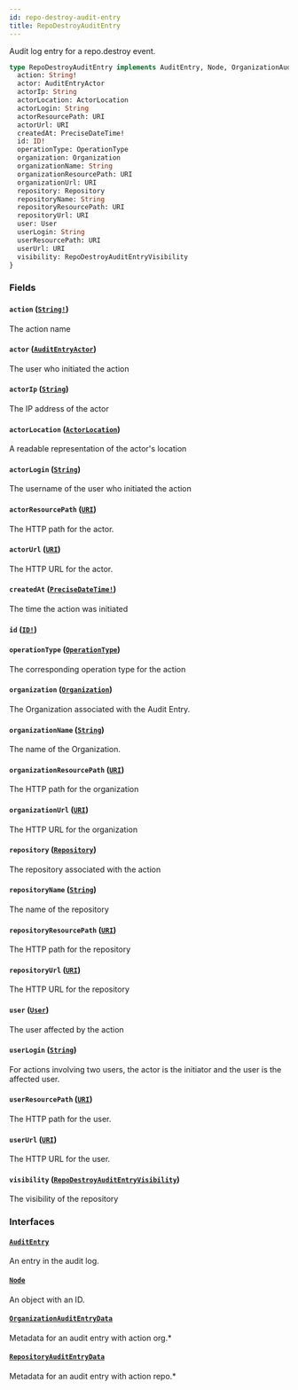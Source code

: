 ```yaml
---
id: repo-destroy-audit-entry
title: RepoDestroyAuditEntry
---
```


Audit log entry for a repo.destroy event.

```graphql
type RepoDestroyAuditEntry implements AuditEntry, Node, OrganizationAuditEntryData, RepositoryAuditEntryData {
  action: String!
  actor: AuditEntryActor
  actorIp: String
  actorLocation: ActorLocation
  actorLogin: String
  actorResourcePath: URI
  actorUrl: URI
  createdAt: PreciseDateTime!
  id: ID!
  operationType: OperationType
  organization: Organization
  organizationName: String
  organizationResourcePath: URI
  organizationUrl: URI
  repository: Repository
  repositoryName: String
  repositoryResourcePath: URI
  repositoryUrl: URI
  user: User
  userLogin: String
  userResourcePath: URI
  userUrl: URI
  visibility: RepoDestroyAuditEntryVisibility
}
```

### Fields

#### `action` ([`String!`](/docs/api/scalars/string))

The action name

#### `actor` ([`AuditEntryActor`](/docs/api/unions/audit-entry-actor))

The user who initiated the action

#### `actorIp` ([`String`](/docs/api/scalars/string))

The IP address of the actor

#### `actorLocation` ([`ActorLocation`](/docs/api/objects/actor-location))

A readable representation of the actor's location

#### `actorLogin` ([`String`](/docs/api/scalars/string))

The username of the user who initiated the action

#### `actorResourcePath` ([`URI`](/docs/api/scalars/uri))

The HTTP path for the actor.

#### `actorUrl` ([`URI`](/docs/api/scalars/uri))

The HTTP URL for the actor.

#### `createdAt` ([`PreciseDateTime!`](/docs/api/scalars/precise-date-time))

The time the action was initiated

#### `id` ([`ID!`](/docs/api/scalars/id))

#### `operationType` ([`OperationType`](/docs/api/enums/operation-type))

The corresponding operation type for the action

#### `organization` ([`Organization`](/docs/api/objects/organization))

The Organization associated with the Audit Entry.

#### `organizationName` ([`String`](/docs/api/scalars/string))

The name of the Organization.

#### `organizationResourcePath` ([`URI`](/docs/api/scalars/uri))

The HTTP path for the organization

#### `organizationUrl` ([`URI`](/docs/api/scalars/uri))

The HTTP URL for the organization

#### `repository` ([`Repository`](/docs/api/objects/repository))

The repository associated with the action

#### `repositoryName` ([`String`](/docs/api/scalars/string))

The name of the repository

#### `repositoryResourcePath` ([`URI`](/docs/api/scalars/uri))

The HTTP path for the repository

#### `repositoryUrl` ([`URI`](/docs/api/scalars/uri))

The HTTP URL for the repository

#### `user` ([`User`](/docs/api/objects/user))

The user affected by the action

#### `userLogin` ([`String`](/docs/api/scalars/string))

For actions involving two users, the actor is the initiator and the user is the affected user.

#### `userResourcePath` ([`URI`](/docs/api/scalars/uri))

The HTTP path for the user.

#### `userUrl` ([`URI`](/docs/api/scalars/uri))

The HTTP URL for the user.

#### `visibility` ([`RepoDestroyAuditEntryVisibility`](/docs/api/enums/repo-destroy-audit-entry-visibility))

The visibility of the repository

### Interfaces

#### [`AuditEntry`](/docs/api/interfaces/audit-entry)

An entry in the audit log.

#### [`Node`](/docs/api/interfaces/node)

An object with an ID.

#### [`OrganizationAuditEntryData`](/docs/api/interfaces/organization-audit-entry-data)

Metadata for an audit entry with action org.\*

#### [`RepositoryAuditEntryData`](/docs/api/interfaces/repository-audit-entry-data)

Metadata for an audit entry with action repo.\*
